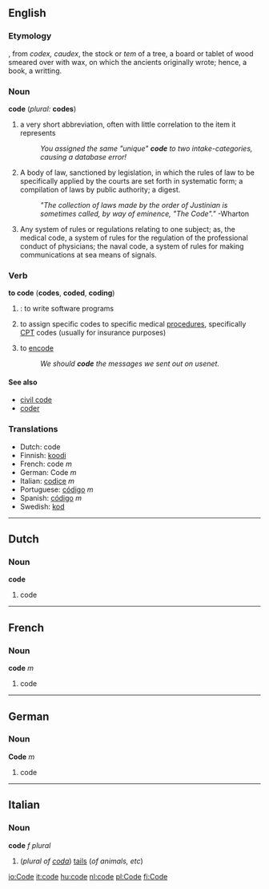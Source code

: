 ==English==

===Etymology===
{{F.}}, from {{L.}} ''codex, caudex'', the stock or ''tem'' of a tree, a board or tablet of wood smeared over with wax, on which the ancients originally wrote; hence, a book, a writting.

===Noun===
'''code''' (''plural:'' '''codes''')

# a very short abbreviation, often with little correlation to the item it represents
#:''You assigned the same "unique" '''code''' to two intake-categories, causing a database error!''
# A body of law, sanctioned by legislation, in which the rules of law to be specifically applied by the courts are set forth in systematic form; a compilation of laws by public authority; a digest.
#:''"The collection of laws made by the order of Justinian is sometimes called, by way of eminence, "The Code"."''  -Wharton
# Any system of rules or regulations relating to one subject; as, the medical code, a system of rules for the regulation of the professional conduct of physicians; the naval code, a system of rules for making communications at sea means of signals.

{{musty}}

===Verb===
'''to code'''  ('''codes''', '''coded''', '''coding''')
# {{computing}}: to write software programs
# {{healthcare}} to assign specific codes to specific medical [[procedures]], specifically [[CPT]] codes (usually for insurance purposes)
# {{crypto}} to [[encode]]
#:''We should '''code''' the messages we sent out on usenet.''

====See also====
*[[civil code]]
*[[coder]]

===Translations===
*Dutch: code
*Finnish: [[koodi]]
*French: code ''m''
*German: Code ''m''
*Italian: [[codice]] ''m''
*Portuguese: [[código]] ''m''
*Spanish: [[código]] ''m''
*Swedish: [[kod]]

----

==Dutch==
===Noun===
'''code'''

#code

----
==French==
===Noun===
'''code''' ''m''

#code

----
==German==
===Noun===
'''Code''' ''m''

#code

----
==Italian==
===Noun===
'''code''' ''f plural''

#(''plural of [[coda#Italian|coda]]'') [[tail]]s (''of animals, etc'')

[[io:Code]]
[[it:code]]
[[hu:code]]
[[nl:code]]
[[pl:Code]]
[[fi:Code]]